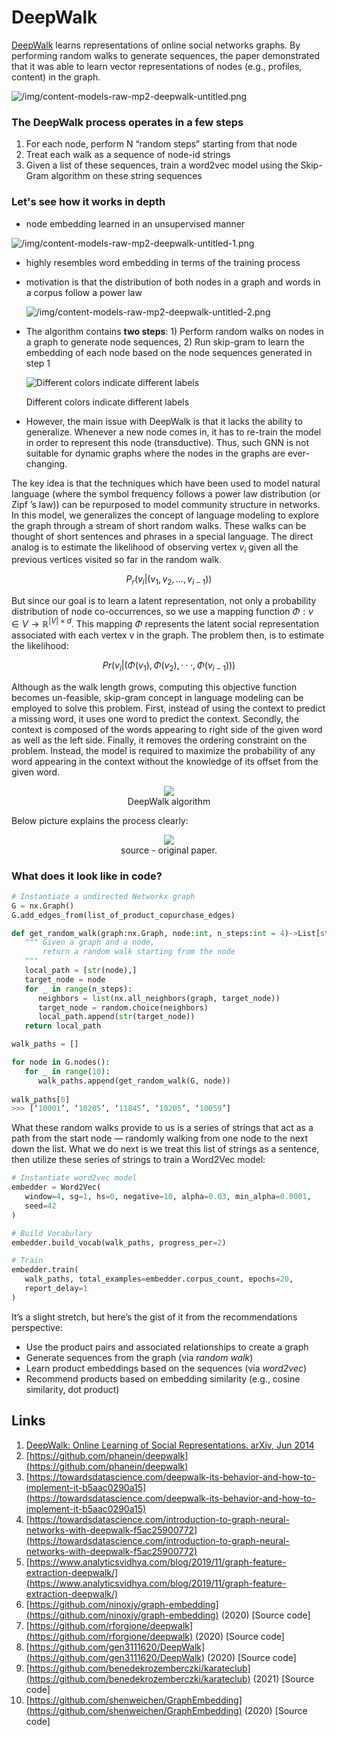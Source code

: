 # DeepWalk

[DeepWalk](https://arxiv.org/abs/1403.6652) learns representations of online social networks graphs. By performing random walks to generate sequences, the paper demonstrated that it was able to learn vector representations of nodes (e.g., profiles, content) in the graph.

![/img/content-models-raw-mp2-deepwalk-untitled.png](/img/content-models-raw-mp2-deepwalk-untitled.png)

### **The DeepWalk process operates in a few steps**

1. For each node, perform N “random steps” starting from that node
2. Treat each walk as a sequence of node-id strings
3. Given a list of these sequences, train a word2vec model using the Skip-Gram algorithm on these string sequences

### Let's see how it works in depth

- node embedding learned in an unsupervised manner

![/img/content-models-raw-mp2-deepwalk-untitled-1.png](/img/content-models-raw-mp2-deepwalk-untitled-1.png)

- highly resembles word embedding in terms of the training process
- motivation is that the distribution of both nodes in a graph and words in a corpus follow a power law
    
    ![/img/content-models-raw-mp2-deepwalk-untitled-2.png](/img/content-models-raw-mp2-deepwalk-untitled-2.png)
    
- The algorithm contains **two steps**: 1) Perform random walks on nodes in a graph to generate node sequences, 2) Run skip-gram to learn the embedding of each node based on the node sequences generated in step 1
    
    ![Different colors indicate different labels](/img/content-models-raw-mp2-deepwalk-untitled-3.png)
    
    Different colors indicate different labels
    
- However, the main issue with DeepWalk is that it lacks the ability to generalize. Whenever a new node comes in, it has to re-train the model in order to represent this node (transductive). Thus, such GNN is not suitable for dynamic graphs where the nodes in the graphs are ever-changing.

The key idea is that the techniques which have been used to model natural language (where the symbol frequency follows a power law distribution (or Zipf ’s law)) can be repurposed to model community structure in networks. In this model, we generalizes the concept of language modeling to explore the graph through a stream of short random walks. These walks can be thought of short sentences and phrases in a special language. The direct analog is to estimate the likelihood of observing vertex $v_i$ given all the previous vertices visited so far in the random walk.

$$P_r(v_i \vert (v_1,v_2,...,v_{i-1}))$$

But since our goal is to learn a latent representation, not only a probability distribution of node co-occurrences, so we use a mapping function $Φ: v ∈ V \rightarrow \mathbb{R}^{|V|×d}$. This mapping $Φ$ represents the latent social representation associated with each vertex v in the graph. The problem then, is to estimate the likelihood:

$$Pr(v_i | (Φ(v_1), Φ(v_2), · · · , Φ(v_{i−1}))) $$

Although as the walk length grows, computing this objective function becomes un-feasible, skip-gram concept in language modeling can be employed to solve this problem. First, instead of using the context to predict a missing word, it uses one word to predict the context. Secondly, the context is composed of the words appearing to right side of the given word as well as the left side. Finally, it removes the ordering constraint on the problem. Instead, the model is required to maximize the probability of any word appearing in the context without the knowledge of its offset from the given word.

<p><center><figure><img src='https://github.com/recohut/graph-embeddings/raw/3ae14e9b7e26389dede9d33d96465a674b8acd21/docs/_images/C870584_1.png'/><figcaption>DeepWalk algorithm</figcaption></figure></center></p>

Below picture explains the process clearly:

<p><center><figure><img src='https://github.com/recohut/graph-embeddings/raw/3ae14e9b7e26389dede9d33d96465a674b8acd21/docs/_images/C870584_2.png'/><figcaption>source - original paper.</figcaption></figure></center></p>

### What does it look like in code?

```python
# Instantiate a undirected Networkx graph
G = nx.Graph()
G.add_edges_from(list_of_product_copurchase_edges)

def get_random_walk(graph:nx.Graph, node:int, n_steps:int = 4)->List[str]:
   """ Given a graph and a node, 
       return a random walk starting from the node 
   """
   local_path = [str(node),]
   target_node = node
   for _ in range(n_steps):
      neighbors = list(nx.all_neighbors(graph, target_node))
      target_node = random.choice(neighbors)
      local_path.append(str(target_node))
   return local_path

walk_paths = []

for node in G.nodes():
   for _ in range(10):
      walk_paths.append(get_random_walk(G, node))
 
walk_paths[0]
>>> [‘10001’, ‘10205’, ‘11845’, ‘10205’, ‘10059’]
```

What these random walks provide to us is a series of strings that act as a path from the start node — randomly walking from one node to the next down the list. What we do next is we treat this list of strings as a sentence, then utilize these series of strings to train a Word2Vec model:

```python
# Instantiate word2vec model
embedder = Word2Vec(
   window=4, sg=1, hs=0, negative=10, alpha=0.03, min_alpha=0.0001,    
   seed=42
)

# Build Vocabulary
embedder.build_vocab(walk_paths, progress_per=2)

# Train
embedder.train(
   walk_paths, total_examples=embedder.corpus_count, epochs=20, 
   report_delay=1
)
```

It’s a slight stretch, but here’s the gist of it from the recommendations perspective:

- Use the product pairs and associated relationships to create a graph
- Generate sequences from the graph (via *random walk*)
- Learn product embeddings based on the sequences (via *word2vec*)
- Recommend products based on embedding similarity (e.g., cosine similarity, dot product)

## Links

1. [DeepWalk: Online Learning of Social Representations. arXiv, Jun 2014](https://arxiv.org/abs/1403.6652)
2. [https://github.com/phanein/deepwalk](https://github.com/phanein/deepwalk)
3. [https://towardsdatascience.com/deepwalk-its-behavior-and-how-to-implement-it-b5aac0290a15](https://towardsdatascience.com/deepwalk-its-behavior-and-how-to-implement-it-b5aac0290a15)
4. [https://towardsdatascience.com/introduction-to-graph-neural-networks-with-deepwalk-f5ac25900772](https://towardsdatascience.com/introduction-to-graph-neural-networks-with-deepwalk-f5ac25900772)
5. [https://www.analyticsvidhya.com/blog/2019/11/graph-feature-extraction-deepwalk/](https://www.analyticsvidhya.com/blog/2019/11/graph-feature-extraction-deepwalk/)
6. [https://github.com/ninoxjy/graph-embedding](https://github.com/ninoxjy/graph-embedding) (2020) [Source code]
7. [https://github.com/rforgione/deepwalk](https://github.com/rforgione/deepwalk) (2020) [Source code]
8. [https://github.com/gen3111620/DeepWalk](https://github.com/gen3111620/DeepWalk) (2020) [Source code]
9. [https://github.com/benedekrozemberczki/karateclub](https://github.com/benedekrozemberczki/karateclub) (2021) [Source code]
10. [https://github.com/shenweichen/GraphEmbedding](https://github.com/shenweichen/GraphEmbedding) (2020) [Source code]